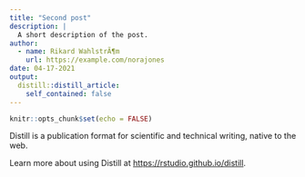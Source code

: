 ```yaml
---
title: "Second post"
description: |
  A short description of the post.
author:
  - name: Rikard WahlstrÃ¶m
    url: https://example.com/norajones
date: 04-17-2021
output:
  distill::distill_article:
    self_contained: false
---
```



```r
knitr::opts_chunk$set(echo = FALSE)
```

Distill is a publication format for scientific and technical writing, native to the web.

Learn more about using Distill at <https://rstudio.github.io/distill>.


